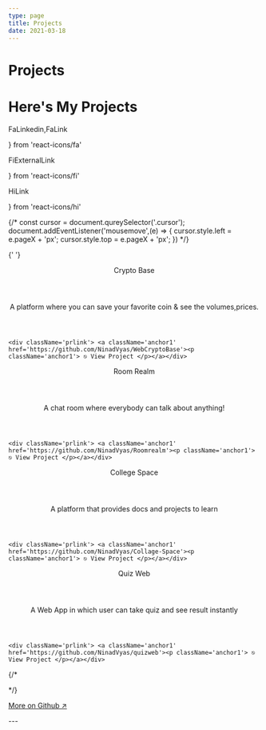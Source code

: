```yaml
---
type: page
title: Projects
date: 2021-03-18
---
```


# Projects

<h1 className='title1'>Here's My Projects</h1>


  FaLinkedin,FaLink
 
} from 'react-icons/fa'

FiExternalLink
 
} from 'react-icons/fi'

HiLink
 
} from 'react-icons/hi'

{/* const cursor = document.qureySelector('.cursor');
document.addEventListener('mousemove',(e) => {
  cursor.style.left = e.pageX + 'px';
   cursor.style.top = e.pageX + 'px';
}) */}

<div className="testimonials-container">

{' '}
<div className="testimonial-item4">

<div className='sectionp'>
  <header className='prtitle'>Crypto Base</header>
  <header className='prspan'>A platform where you can save your favorite coin & see the volumes,prices.</header>

    <div className='prlink'> <a className='anchor1' href='https://github.com/NinadVyas/WebCryptoBase'><p className='anchor1'> ⎋ View Project </p></a></div>

  
  </div>
</div>


<div className="testimonial-item3">
<div className='sectionp'>
  <header className='prtitle'>Room Realm </header>
  <header className='prspan'>A chat room where everybody can talk about anything!</header>

    <div className='prlink'> <a className='anchor1' href='https://github.com/NinadVyas/Roomrealm'><p className='anchor1'> ⎋ View Project </p></a></div>

  
  </div>
</div>


<div className="testimonial-item2">
<div className='sectionp'>
  <header className='prtitle'>College Space</header>
  <header className='prspan'>A platform that provides docs and projects to learn</header>

    <div className='prlink'> <a className='anchor1' href='https://github.com/NinadVyas/Collage-Space'><p className='anchor1'> ⎋ View Project </p></a></div>

  
  </div>
</div>


<div className="testimonial-item1">
<div className='sectionp'>
  <header className='prtitle'>Quiz Web</header>
  <header className='prspan'>A Web App in which user can take quiz and see result instantly</header>


    <div className='prlink'> <a className='anchor1' href='https://github.com/NinadVyas/quizweb'><p className='anchor1'> ⎋ View Project </p></a></div>
  
  </div>
</div>

{/* <div className='cursor'></div> */}

</div>
<div >
  <a className='btmmore' href='https://github.com/NinadVyas'> <p className='btmmore'>More on Github ↗</p> </a>
</div>
---